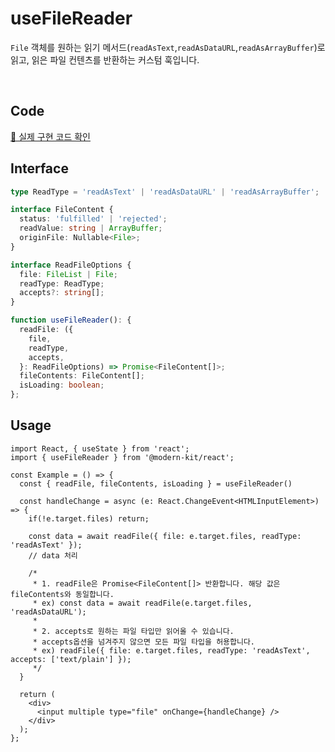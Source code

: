 # useFileReader

`File` 객체를 원하는 읽기 메서드(`readAsText`,`readAsDataURL`,`readAsArrayBuffer`)로 읽고, 읽은 파일 컨텐츠를 반환하는 커스텀 훅입니다.

<br />

## Code
[🔗 실제 구현 코드 확인](https://github.com/modern-agile-team/modern-kit/blob/main/packages/react/src/hooks/useFileReader/index.ts)

## Interface
```ts title="typescript"
type ReadType = 'readAsText' | 'readAsDataURL' | 'readAsArrayBuffer';

interface FileContent {
  status: 'fulfilled' | 'rejected';
  readValue: string | ArrayBuffer;
  originFile: Nullable<File>;
}

interface ReadFileOptions {
  file: FileList | File;
  readType: ReadType;
  accepts?: string[];
}
```
```ts title="typescript"
function useFileReader(): {
  readFile: ({
    file,
    readType,
    accepts,
  }: ReadFileOptions) => Promise<FileContent[]>;
  fileContents: FileContent[];
  isLoading: boolean;
};
```

## Usage
```tsx title="typescript"
import React, { useState } from 'react';
import { useFileReader } from '@modern-kit/react';

const Example = () => {
  const { readFile, fileContents, isLoading } = useFileReader()

  const handleChange = async (e: React.ChangeEvent<HTMLInputElement>) => {
    if(!e.target.files) return;

    const data = await readFile({ file: e.target.files, readType: 'readAsText' });
    // data 처리

    /*
     * 1. readFile은 Promise<FileContent[]> 반환합니다. 해당 값은 fileContents와 동일합니다.
     * ex) const data = await readFile(e.target.files, 'readAsDataURL'); 
     * 
     * 2. accepts로 원하는 파일 타입만 읽어올 수 있습니다.
     * accepts옵션을 넘겨주지 않으면 모든 파일 타입을 허용합니다.
     * ex) readFile({ file: e.target.files, readType: 'readAsText', accepts: ['text/plain'] }); 
     */
  }

  return (
    <div>
      <input multiple type="file" onChange={handleChange} />
    </div>
  );
};
```
